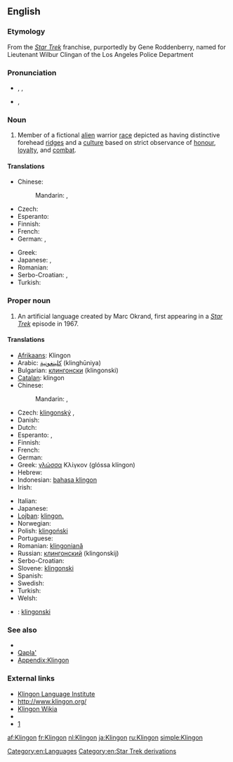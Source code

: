{{also|klingon}}
==English==

===Etymology===
From the ''[[w:Star Trek|Star Trek]]'' franchise, purportedly by Gene Roddenberry, named for Lieutenant Wilbur Clingan of the Los Angeles Police Department

===Pronunciation===
* {{enPR|klĭng'ŏn}}, {{IPA|/ˈklɪŋɒn/}}, {{X-SAMPA|/"klINQn/}}
* {{IPA|/ˈklɪŋɑn/}}, {{X-SAMPA|/"klINAn/}}<!-- cot-caught merger or just US-style IPA? -->

===Noun===
{{en-noun}}

# {{countable}} Member of a fictional [[alien]] warrior [[race]] depicted as having distinctive forehead [[ridge]]s and a [[culture]] based on strict observance of [[honour]], [[loyalty]], and [[combat]].

====Translations====
{{trans-top|member of an alien warrior race in the Star Trek universe}}
* Chinese:
*: Mandarin: {{apdx-t|cmn|克林貢|sc=Hani}}, {{apdx-t|cmn|克林贡|tr=Kèlíngòng|sc=Hani}}
* Czech: {{t-|cs|Klingon|m}}
* Esperanto: {{apdx-t|eo|klingono|xs=Esperanto}}
* Finnish: {{apdx-t|fi|klingon}}
* French: {{apdx-t|fr|Klingon|m}}
* German: {{apdx-t|de|Klingone|m}}, {{apdx-t|de|Klingonin|f}}
{{trans-mid}}
* Greek: {{apdx-t|el|Κλίγκον|n|tr=klíngon}}
* Japanese: {{apdx-t|ja|クリンゴン人}}, {{apdx-t|ja|クリンゴンじん|tr=kuringon jin}}
* Romanian: {{apdx-t|ro|klingonian|m}}
* Serbo-Croatian: {{apdx-t|sh|клингонац|m|tr=klingonac|sc=Cyrl}}, {{apdx-t|sh|клингонка|f|tr=klingonka|sc=Cyrl}}
* Turkish: {{apdx-t|tr|Klingon}}
{{trans-bottom}}

===Proper noun===
{{en-proper noun}}

# An artificial language created by Marc Okrand, first appearing in a ''[[w:Star Trek|Star Trek]]'' episode in 1967.

====Translations====
{{trans-top|the language}}
* [[Afrikaans]]: Klingon
* Arabic: [[كلينغونية]] (klinghūniya) {{f}}
* Bulgarian: [[клингонски]] (klingonski) {{m}}
* [[Catalan]]: klingon {{m}}
* Chinese:
*: Mandarin: {{t-|cmn|克林貢語|sc=Hani}}, {{t-|cmn|克林贡语|tr=Kèlíngòngyǔ|sc=Hani}}
* Czech: [[klingonský]] {{m}}, {{t-|cs|klingonština|f}}
* Danish: {{t-|da|klingonsk}}
* Dutch: {{t+|nl|Klingon}}
* Esperanto: {{t-|eo|klingona lingvo}}, {{t-|eo|la klingona}}
* Finnish: {{t+|fi|klingon}}
* French: {{t+|fr|klingon|m}}
* German: {{t+|de|Klingonisch|n}}
* Greek: [[γλώσσα]] Κλίγκον (glóssa klíngon) {{f}}
* Hebrew: {{t-|he|קלינגונית|f|tr=klingónit}}
* Indonesian: [[bahasa klingon]]
* Irish: {{t-|ga|Tliongáinis|f}}
{{trans-mid}}
* Italian: {{t+|it|klingon|m}}
* Japanese: {{t-|ja|クリンゴン語|tr=[[クリンゴンご]], kuringongo}}
* [[Lojban]]: [[klingon.]]
* Norwegian: {{t-|no|klingonsk}}
* Polish: [[klingoński]] {{m}}
* Portuguese: {{t-|pt|klingon}}
* Romanian: [[klingoniană]] {{f}}
* Russian: [[клингонский]] (klingonskij) {{m}}
* Serbo-Croatian: {{t|sh|клингонски|m|tr=klingonski|sc=Cyrl}}
* Slovene: [[klingonski]] {{m}}
* Spanish: {{t-|es|klingon|m}}
* Swedish: {{t-|sv|klingonska}}
* Turkish: {{t+|tr|Klingonca}}
* Welsh: {{t-|cy|klingon|xs=Welsh}}
{{trans-bottom}}

{{checktrans-top}}
* {{ttbc|la}}: [[klingonski]] {{m}}
{{trans-mid}}
{{trans-bottom}}

===See also===
* {{pedialite}}
* [[Qapla']]
* [[Appendix:Klingon]]

===External links===
* [http://www.kli.org/ Klingon Language Institute]
* [http://www.klingon.org/ http://www.klingon.org/]
* [http://klingon.wikia.com/ Klingon Wikia]
* {{Linguist List|code=tlh}}
* [http://memory-alpha.org/wiki/Klingon]

[[Category:en:Languages]]
[[Category:en:Star Trek derivations]]

[[af:Klingon]]
[[fr:Klingon]]
[[nl:Klingon]]
[[ja:Klingon]]
[[ru:Klingon]]
[[simple:Klingon]]